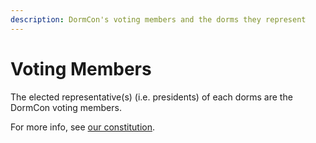 ```yaml
---
description: DormCon's voting members and the dorms they represent
---
```



# Voting Members

The elected representative(s) (i.e. presidents) of each dorms are the DormCon
voting members.

For more info, see [our constitution](/pdf/constitution.pdf).

<VotingMembersTable data={members} />
